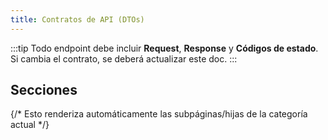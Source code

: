 ```yaml
---
title: Contratos de API (DTOs)
---
```



:::tip
Todo endpoint debe incluir **Request**, **Response** y **Códigos de estado**. Si cambia el contrato, se deberá actualizar este doc.
:::

## Secciones
{/* Esto renderiza automáticamente las subpáginas/hijas de la categoría actual */}
<DocCardList items={useCurrentSidebarCategory().items} />
